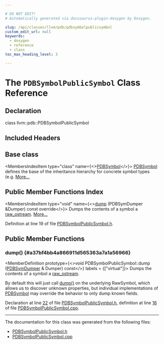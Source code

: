 ```yaml
---

# DO NOT EDIT!
# Automatically generated via docusaurus-plugin-doxygen by Doxygen.

slug: /api/classes/llvm/pdb/pdbsymbolpublicsymbol
custom_edit_url: null
keywords:
  - doxygen
  - reference
  - class
toc_max_heading_level: 3

---
```





# The `PDBSymbolPublicSymbol` Class Reference

<DoxygenPage pluginConfig={pluginConfig}>



## Declaration

<CodeBlock>class llvm::pdb::PDBSymbolPublicSymbol</CodeBlock>

## Included Headers

<IncludesList>
<IncludesListItem
  filePath="llvm/DebugInfo/PDB/PDBSymbolPublicSymbol.h"
  permalink="/docs/api/files/include/include/llvm/include/llvm/debuginfo/include/llvm/debuginfo/pdb/pdbsymbolpublicsymbol-h"
  isLocal="true" />
</IncludesList>

## Base class

<MembersIndex>

<MembersIndexItem
  type="class"
  name={<><a href="/docs/api/classes/llvm/pdb/pdbsymbol">PDBSymbol</a></>}>
<a href="/docs/api/classes/llvm/pdb/pdbsymbol">PDBSymbol</a> defines the base of the inheritance hierarchy for concrete symbol types (e.g. <a href="/docs/api/classes/llvm/pdb/pdbsymbol/#details">More...</a>
</MembersIndexItem>

</MembersIndex>

## Public Member Functions Index

<MembersIndex>

<MembersIndexItem
  type="void"
  name={<><a href="#a37bf4bb4a866911d565363a7a1a56966">dump</a> (PDBSymDumper &amp;Dumper) const override</>}>
Dumps the contents of a symbol a <a href="/docs/api/classes/llvm/raw-ostream">raw&#95;ostream</a>. <a href="#a37bf4bb4a866911d565363a7a1a56966">More...</a>
</MembersIndexItem>

</MembersIndex>


Definition at line 19 of file <a href="/docs/api/files/include/include/llvm/include/llvm/debuginfo/include/llvm/debuginfo/pdb/pdbsymbolpublicsymbol-h">PDBSymbolPublicSymbol.h</a>.

<SectionDefinition>

## Public Member Functions

### dump() {#a37bf4bb4a866911d565363a7a1a56966}

<MemberDefinition
  prototype={<>void PDBSymbolPublicSymbol::dump (<a href="/docs/api/classes/llvm/pdb/pdbsymdumper">PDBSymDumper</a> &amp; Dumper) const</>}
  labels = {["virtual"]}>
Dumps the contents of a symbol a <a href="/docs/api/classes/llvm/raw-ostream">raw&#95;ostream</a>.

By default this will just call <a href="#a37bf4bb4a866911d565363a7a1a56966">dump()</a> on the underlying RawSymbol, which allows us to discover unknown properties, but individual implementations of <a href="/docs/api/classes/llvm/pdb/pdbsymbol">PDBSymbol</a> may override the behavior to only dump known fields.

Declaration at line <a href="/docs/api/files/include/include/llvm/include/llvm/debuginfo/include/llvm/debuginfo/pdb/pdbsymbolpublicsymbol-h/#l00022">22</a> of file <a href="/docs/api/files/include/include/llvm/include/llvm/debuginfo/include/llvm/debuginfo/pdb/pdbsymbolpublicsymbol-h">PDBSymbolPublicSymbol.h</a>, definition at line <a href="/docs/api/files/lib/lib/debuginfo/lib/debuginfo/pdb/pdbsymbolpublicsymbol-cpp/#l00016">16</a> of file <a href="/docs/api/files/lib/lib/debuginfo/lib/debuginfo/pdb/pdbsymbolpublicsymbol-cpp">PDBSymbolPublicSymbol.cpp</a>.
</MemberDefinition>

</SectionDefinition>

<hr/>

The documentation for this class was generated from the following files:

<ul>
<li><a href="/docs/api/files/include/include/llvm/include/llvm/debuginfo/include/llvm/debuginfo/pdb/pdbsymbolpublicsymbol-h">PDBSymbolPublicSymbol.h</a></li>
<li><a href="/docs/api/files/lib/lib/debuginfo/lib/debuginfo/pdb/pdbsymbolpublicsymbol-cpp">PDBSymbolPublicSymbol.cpp</a></li>
</ul>

</DoxygenPage>
